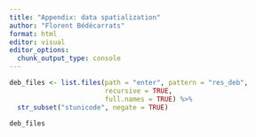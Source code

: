 ```yaml
---
title: "Appendix: data spatialization"
author: "Florent Bédécarrats"
format: html
editor: visual
editor_options: 
  chunk_output_type: console
---
```



```r
deb_files <- list.files(path = "enter", pattern = "res_deb", 
                        recursive = TRUE, 
                        full.names = TRUE) %>%
  str_subset("stunicode", negate = TRUE)

deb_files
```


